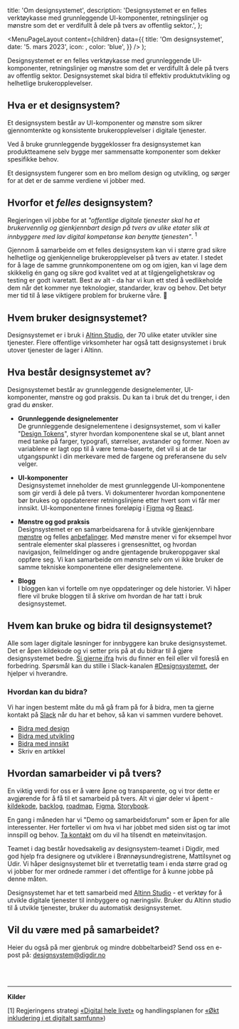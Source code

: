

  title: 'Om designsystemet',
  description:
    'Designsystemet er en felles verktøykasse med grunnleggende UI-komponenter, retningslinjer og mønstre som det er verdifullt å dele på tvers av offentlig sektor.',
};

  <MenuPageLayout
    content={children}
    data={{
      title: 'Om designsystemet',
      date: '5. mars 2023',
      icon: <ComponentIcon />,
      color: 'blue',
    }}
  />
);

Designsystemet er en felles verktøykasse med grunnleggende UI-komponenter, retningslinjer og mønstre som det er verdifullt å dele på tvers av offentlig sektor. Designsystemet skal bidra til effektiv produktutvikling og helhetlige brukeropplevelser.

## Hva er et designsystem?

Et designsystem består av UI-komponenter og mønstre som sikrer gjennomtenkte og konsistente brukeropplevelser i digitale tjenester.

Ved å bruke grunnleggende byggeklosser fra designsystemet kan produktteamene selv bygge mer sammensatte komponenter som dekker spesifikke behov.

Et designsystem fungerer som en bro mellom design og utvikling, og sørger for at det er de samme verdiene vi jobber med.

## Hvorfor et _felles_ designsystem?

Regjeringen vil jobbe for at _"offentlige digitale tjenester skal ha et brukervennlig og gjenkjennbart design på tvers av ulike etater slik at innbyggere med lav digital kompetanse kan benytte tjenesten"_. <sup>1</sup>

Gjennom å samarbeide om et felles designsystem kan vi i større grad sikre helhetlige og gjenkjennelige brukeropplevelser på tvers av etater. I stedet for å lage de samme grunnkomponentene om og om igjen, kan vi lage dem skikkelig én gang og sikre god kvalitet ved at at tilgjengelighetskrav og testing er godt ivaretatt. Best av alt - da har vi kun ett sted å vedlikeholde dem når det kommer nye teknologier, standarder, krav og behov. Det betyr mer tid til å løse viktigere problem for brukerne våre. 🎉

## Hvem bruker designsystemet?

Designsystemet er i bruk i [Altinn Studio](https://altinn.studio/), der 70 ulike etater utvikler sine tjenester. Flere offentlige virksomheter har også tatt designsystemet i bruk utover tjenester de lager i Altinn.

## Hva består designsystemet av?

Designsystemet består av grunnleggende designelementer, UI-komponenter, mønstre og god praksis. Du kan ta i bruk det du trenger, i den grad du ønsker.

- **Grunnleggende designelementer** \
  De grunnleggende designelementene i designsystemet, som vi kaller "[Design Tokens](/grunnleggende/designelementer/design-tokens)", styrer hvordan komponentene skal se ut, blant annet med tanke på farger, typografi, størrelser, avstander og former. Noen av variablene er lagt opp til å være tema-baserte, det vil si at de tar utgangspunkt i din merkevare med de fargene og preferansene du selv velger.

- **UI-komponenter** \
  Designsystemet inneholder de mest grunnleggende UI-komponentene som gir verdi å dele på tvers. Vi dokumenterer hvordan komponentene bør brukes og oppdatererer retningslinjene etter hvert som vi får mer innsikt. UI-komponentene finnes foreløpig i [Figma](https://www.figma.com/@designsystemet) og [React](https://storybook.designsystemet.no).

- **Mønstre og god praksis** \
  Designsystemet er en samarbeidsarena for å utvikle gjenkjennbare [mønstre](/monstre) og felles [anbefalinger](/god-praksis). Med mønstre mener vi for eksempel hvor sentrale elementer skal plasseres i grensesnittet, og hvordan navigasjon, feilmeldinger og andre gjentagende brukeroppgaver skal oppføre seg. Vi kan samarbeide om mønstre selv om vi ikke bruker de samme tekniske komponentene eller designelementene.

- **Blogg** \
  I bloggen kan vi fortelle om nye oppdateringer og dele historier. Vi håper flere vil bruke bloggen til å skrive om hvordan de har tatt i bruk designsystemet.

## Hvem kan bruke og bidra til designsystemet?

Alle som lager digitale løsninger for innbyggere kan bruke designsystemet. Det er åpen kildekode og vi setter pris på at du bidrar til å gjøre designsystemet bedre. [Si gjerne ifra](https://github.com/digdir/designsystemet/issues/new/choose) hvis du finner en feil eller vil foreslå en forbedring. Spørsmål kan du stille i Slack-kanalen [#Designsystemet](https://join.slack.com/t/designsystemet/shared_invite/zt-2438eotl3-a4266Vd2IeqMWO8TBw5PrQ), der hjelper vi hverandre.

### Hvordan kan du bidra?

Vi har ingen bestemt måte du må gå fram på for å bidra, men ta gjerne kontakt på [Slack](https://join.slack.com/t/designsystemet/shared_invite/zt-2438eotl3-a4266Vd2IeqMWO8TBw5PrQ) når du har et behov, så kan vi sammen vurdere behovet.

- [Bidra med design](/grunnleggende/for-designere/bidra-i-figma)
- [Bidra med utvikling](https://github.com/digdir/designsystemet/blob/main/CONTRIBUTING.md)
- [Bidra med innsikt](https://github.com/digdir/innsiktsbibliotek)
- Skriv en artikkel

## Hvordan samarbeider vi på tvers?

En viktig verdi for oss er å være åpne og transparente, og vi tror dette er avgjørende for å få til et samarbeid på tvers. Alt vi gjør deler vi åpent - [kildekode](https://github.com/digdir/designsystemet), [backlog](https://github.com/orgs/digdir/projects/3/views/1), [roadmap](https://github.com/digdir/designsystemet/issues/1435), [Figma](https://www.figma.com/@designsystemet), [Storybook](https://storybook.designsystemet.no).

En gang i måneden har vi "Demo og samarbeidsforum" som er åpen for alle interessenter. Her forteller vi om hva vi har jobbet med siden sist og tar imot innspill og behov. [Ta kontakt](mailto:designsystem@digdir.no) om du vil ha tilsendt en møteinvitasjon.

Teamet i dag består hovedsakelig av designsystem-teamet i Digdir, med god hjelp fra designere og utviklere i Brønnøysundregistrene, Mattilsynet og Udir. Vi håper designsystemet blir et tverretatlig team i enda større grad og vi jobber for mer ordnede rammer i det offentlige for å kunne jobbe på denne måten.

Designsystemet har et tett samarbeid med [Altinn Studio](https://altinn.studio/) - et verktøy for å utvikle digitale tjenester til innbyggere og næringsliv. Bruker du Altinn studio til å utvikle tjenester, bruker du automatisk designsystemet.

## Vil du være med på samarbeidet?

Heier du også på mer gjenbruk og mindre dobbeltarbeid? Send oss en e-post på:
[designsystem@digdir.no](mailto:designsystem@digdir.no)

<br />
<br />

---

**Kilder**

[1] Regjeringens strategi [«Digital hele livet»](https://www.regjeringen.no/contentassets/8f8751780e9749bfa8946526b51f10f4/digital-hele-livet.pdf)
og handlingsplanen for [«Økt inkludering i et digitalt samfunn»](https://www.regjeringen.no/no/dokumenter/handlingsplan-for-auka-inkludering-i-eit-digitalt-samfunn/id2984233/))

<br />
<br />
